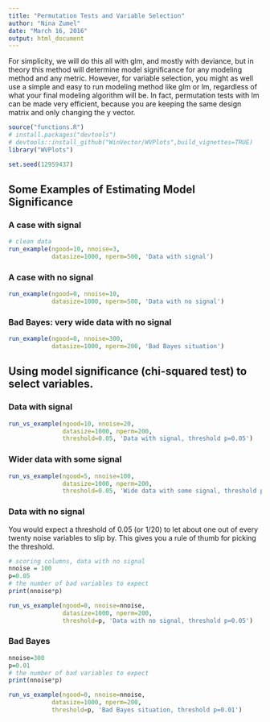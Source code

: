 ```yaml
---
title: "Permutation Tests and Variable Selection"
author: "Nina Zumel"
date: "March 16, 2016"
output: html_document
---
```




For simplicity, we will do this all with glm, and mostly with deviance,
but in theory this method will determine model significance for any
modeling method and any metric. However, for variable selection,
you might as well use a simple and easy to run modeling method like
glm or lm, regardless of what your final modeling algorithm will be.
In fact, permutation tests with lm can be made very efficient, because
you are keeping the same design matrix and only changing the y vector.

```r
source("functions.R")
# install.packages("devtools")
# devtools::install_github("WinVector/WVPlots",build_vignettes=TRUE)
library("WVPlots")

set.seed(12959437)
```

## Some Examples of Estimating Model Significance

### A case with signal
```r
# clean data
run_example(ngood=10, nnoise=3,
            datasize=1000, nperm=500, 'Data with signal')
```

### A case with no signal
```r
run_example(ngood=0, nnoise=10,
            datasize=1000, nperm=500, 'Data with no signal')
```

### Bad Bayes: very wide data with no signal
```r
run_example(ngood=0, nnoise=300, 
            datasize=1000, nperm=200, 'Bad Bayes situation')
```

## Using model significance (chi-squared test) to select variables.

### Data with signal
```r
run_vs_example(ngood=10, nnoise=20,
               datasize=1000, nperm=200,
               threshold=0.05, 'Data with signal, threshold p=0.05')
```

### Wider data with some signal
```r
run_vs_example(ngood=5, nnoise=100,
               datasize=1000, nperm=200,
               threshold=0.05, 'Wide data with some signal, threshold p=0.05')
```

### Data with no signal

You would expect a threshold of 0.05 (or 1/20) to let about one out of every twenty noise variables to slip by. This gives you a rule of thumb for picking the threshold.

```r
# scoring columns, data with no signal
nnoise = 100
p=0.05
# the number of bad variables to expect
print(nnoise*p)

run_vs_example(ngood=0, nnoise=nnoise,
               datasize=1000, nperm=200,
               threshold=p, 'Data with no signal, threshold p=0.05')


```

### Bad Bayes
```r
nnoise=300
p=0.01
# the number of bad variables to expect
print(nnoise*p)

run_vs_example(ngood=0, nnoise=nnoise, 
            datasize=1000, nperm=200, 
            threshold=p, 'Bad Bayes situation, threshold p=0.01')

```
